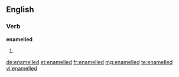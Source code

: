 ==English==

===Verb===
'''enamelled'''

# {{British}} {{past of|[[enamel]]}}

[[de:enamelled]]
[[et:enamelled]]
[[fr:enamelled]]
[[mg:enamelled]]
[[te:enamelled]]
[[vi:enamelled]]